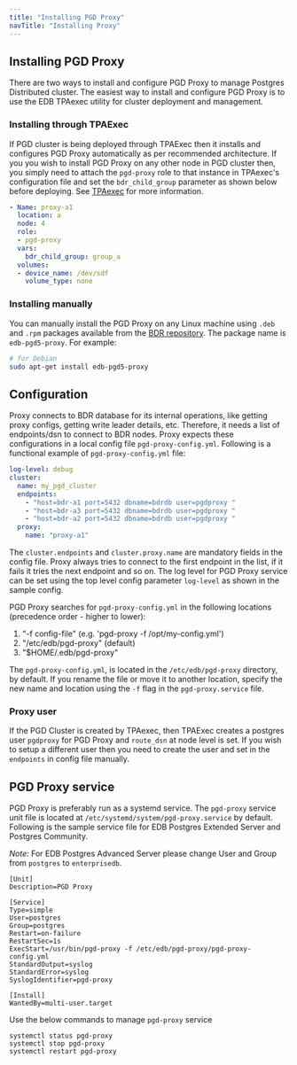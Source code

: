```yaml
---
title: "Installing PGD Proxy"
navTitle: "Installing Proxy"
---
```


## Installing PGD Proxy

There are two ways to install and configure PGD Proxy to manage Postgres Distributed cluster. The easiest way to install and configure PGD Proxy is to use the EDB TPAexec utility
for cluster deployment and management.


### Installing through TPAExec

If PGD cluster is being deployed through TPAExec then it installs and configures PGD Proxy automatically as per recommended architecture. If you you wish to install PGD Proxy on any other node in PGD cluster then, you simply need to attach the `pgd-proxy` role to that instance in TPAexec's configuration file and set the `bdr_child_group` parameter as shown below before deploying. See [TPAexec](/product_docs/docs/pgd/5/deployments/tpaexec) for more information.
```yaml
- Name: proxy-a1
  location: a
  node: 4
  role:
  - pgd-proxy
  vars:
    bdr_child_group: group_a
  volumes:
  - device_name: /dev/sdf
    volume_type: none
```


### Installing manually

You can manually install the PGD Proxy on any Linux machine using `.deb` and `.rpm` packages available from the [BDR repository](https://techsupport.enterprisedb.com/software_subscriptions/add/products/bdr5/). The package name is `edb-pgd5-proxy`. For example:

```sh
# for Debian
sudo apt-get install edb-pgd5-proxy
```


## Configuration

Proxy connects to BDR database for its internal operations, like getting proxy configs, getting write leader details, etc. Therefore, it needs a list of endpoints/dsn to connect to BDR nodes. Proxy expects these configurations in a local config file `pgd-proxy-config.yml`. Following is a functional example of `pgd-proxy-config.yml` file:

```yaml
log-level: debug
cluster:
  name: my_pgd_cluster
  endpoints:
    - "host=bdr-a1 port=5432 dbname=bdrdb user=pgdproxy "
    - "host=bdr-a3 port=5432 dbname=bdrdb user=pgdproxy "
    - "host=bdr-a2 port=5432 dbname=bdrdb user=pgdproxy "
  proxy:
    name: "proxy-a1"
```

The `cluster.endpoints` and `cluster.proxy.name` are mandatory fields in the config file. Proxy always tries to connect to the first endpoint in the list, if it fails it tries the next endpoint and so on. The log level for PGD Proxy service can be set using the top level config parameter `log-level` as shown in the sample config.

PGD Proxy searches for `pgd-proxy-config.yml` in the following locations (precedence order - higher to lower):

   1. "-f config-file" (e.g. 'pgd-proxy -f /opt/my-config.yml')
   2. "/etc/edb/pgd-proxy" (default)
   3. "$HOME/.edb/pgd-proxy"

The `pgd-proxy-config.yml`, is located in the `/etc/edb/pgd-proxy` directory, by default. If you rename the file or move it to another location, specify the new name and location using the `-f` flag in the `pgd-proxy.service` file.

### Proxy user

If the PGD Cluster is created by TPAexec, then TPAExec creates a postgres user `pgdproxy` for PGD Proxy and `route_dsn` at node level is set. If you wish to setup a different user then you need to create the user and set in the `endpoints` in config file manually.


## PGD Proxy service

PGD Proxy is preferably run as a systemd service. The `pgd-proxy` service unit file is located at `/etc/systemd/system/pgd-proxy.service` by default. Following is the sample service file for EDB Postgres Extended Server and Postgres Community.

*Note:* For EDB Postgres Advanced Server please change User and Group from `postgres` to `enterprisedb`.

```
[Unit]
Description=PGD Proxy

[Service]
Type=simple
User=postgres
Group=postgres
Restart=on-failure
RestartSec=1s
ExecStart=/usr/bin/pgd-proxy -f /etc/edb/pgd-proxy/pgd-proxy-config.yml
StandardOutput=syslog
StandardError=syslog
SyslogIdentifier=pgd-proxy

[Install]
WantedBy=multi-user.target
```

Use the below commands to manage `pgd-proxy` service
```
systemctl status pgd-proxy
systemctl stop pgd-proxy
systemctl restart pgd-proxy
```